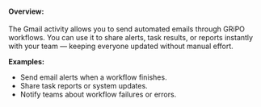 #### <b>Overview:</b>
The Gmail activity allows you to send automated emails through GRiPO workflows. You can use it to share alerts, task results, or reports instantly with your team — keeping everyone updated without manual effort.

<b>Examples:</b>

* Send email alerts when a workflow finishes.
* Share task reports or system updates.
* Notify teams about workflow failures or errors.
